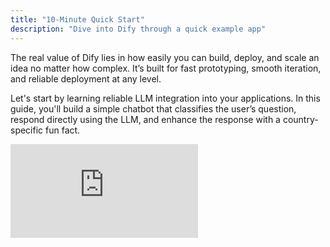 ```yaml
---
title: "10-Minute Quick Start"
description: "Dive into Dify through a quick example app"
---
```


The real value of Dify lies in how easily you can build, deploy, and scale an idea no matter how complex. It’s built for fast prototyping, smooth iteration, and reliable deployment at any level.

Let's start by learning reliable LLM integration into your applications. In this guide, you'll build a simple chatbot that classifies the user’s question, respond directly using the LLM, and enhance the response with a country-specific fun fact.

<iframe className="w-full aspect-video rounded-xl" src="https://youtu.be/opKZRpfd80k" title="YouTube video player" frameBorder="0" allow="accelerometer; autoplay; clipboard-write; encrypted-media; gyroscope; picture-in-picture" allowFullScreen />

## Step 1: Create a New Workflow (2 min)

1. Go to **Studio \> Workflow \> Create from Blank \> Orchestrate \> New Chatflow \> Create**

## Step 2: Add Workflow Blocks (6 min)

**IMPORTANT: When you want to reference any variable, type { first and you can see the different variables available in your workflow.**

### 1. LLM Block and Output: Understand and Answer the Question

**_LLM Block _**_sends a prompt to a language model to generate a response based on user input. It abstracts away the complexity of API calls, rate limits, and infrastructure, so you can just focus on designing logic._

- Create an LLM block using the **Add Node** button and connect it to your Start Block
- Choose a default model
- Paste this into **System Prompt:**

`The user will ask a question about a country. The question is {{sys.query}}  Tasks:` `1. Identify the country mentioned.` `2. Rephrase the question clearly.` `3. Answer the question using general knowledge. Respond in the following JSON format: {   "country": "<country name>","question": "<rephrased question>","answer": "<direct answer to the question>"` `}`

- **_Enable Structured Output_**_ allows you to easily control what the LLM will return and ensure consistent, machine-readable outputs for downstream use in precise data extraction or conditional logic._
  - Toggle Output Variables Structured ON \> **Configure** and click **Import from JSON**
  - Paste:
    -     `{   "country": "string",   "question": "string",   "answer": "string" }`

### 2. Code Block: Get Fun Fact

**_Code Block _**_executes custom logic using code. It lets you inject code exactly where needed—within a visual workflow—saving you from wiring up an entire backend._

- Create "**Code Block**" using the **Add Node** button and connect to LLM block
- Change one **Input Variable** name to "country" and set the variable to **structured_output \>** **country**

Paste this code into **PYTHON3**:

`def main(country: str) -> dict:     country_name = country.lower()     fun_facts = {"japan": "Japan has more than 5 million vending machines.","france": "France is the most visited country in the world.","italy": "Italy has more UNESCO World Heritage sites than any other country."` `    }     fun_fact = fun_facts.get(country_name, f"No fun fact available for {country.title()}.")`

` return {"fun_fact": fun_fact}`

- Change "result" into "fun_fact" to have a better labeled variable

### 3. Answer Block: Final Answer to User

**_Answer Block _**_creates a clean final output to return._

- Create an "**Answer Block**" using the Add Node button.
- Paste into the **Answer Field:**
  -   `Q: {{ structured_output.question }}` `A: {{ structured_output.answer }} Fun Fact: {{ fun_fact }}`

End Workflow:

<img
  style={{ width:"1850%" }}
/>

---

## Step 3: Test the Bot (3 min)

Click **Preview**, then ask:

- “What is the capital of France?”
- “Tell me about Japanese cuisine”
- “Describe the culture in Italy”
- Any other questions

Make sure your Bot works as expected\!

## You’ve Completed the Bot\!

This guide showed how to integrate language models reliably and scalably without reinventing infrastructure. With Dify’s visual workflows and modular blocks, you’re not just building faster, you’re adopting a clean, production-ready architecture for LLM-powered apps.